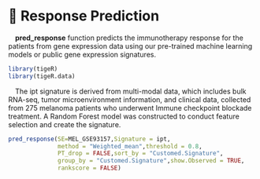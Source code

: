 # 🔮 Response Prediction
 **pred_response** function predicts the immunotherapy response for the patients from gene expression data using our pre-trained machine learning models or public gene expression signatures.
```{r include=FALSE}
library(tigeR)
library(tigeR.data)
```
 The ipt signature is derived from multi-modal data, which includes bulk RNA-seq, tumor microenvironment information, and clinical data, collected from 275 melanoma patients who underwent Immune checkpoint blockade treatment. A Random Forest model was constructed to conduct feature selection and create the signature.
```{r echo=TRUE, fig.width=12}
pred_response(SE=MEL_GSE93157,Signature = ipt,
              method = "Weighted_mean",threshold = 0.8,
              PT_drop = FALSE,sort_by = "Customed.Signature",
              group_by = "Customed.Signature",show.Observed = TRUE,
              rankscore = FALSE)
```
